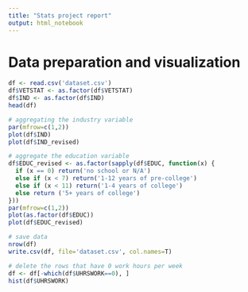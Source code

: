 ```yaml
---
title: "Stats project report"
output: html_notebook
---
```


# Data preparation and visualization

```r
df <- read.csv('dataset.csv')
df$VETSTAT <- as.factor(df$VETSTAT)
df$IND <- as.factor(df$IND)
head(df)
```

```r
# aggregating the industry variable
par(mfrow=c(1,2))
plot(df$IND)
plot(df$IND_revised)
```

```r
# aggregate the education variable
df$EDUC_revised <- as.factor(sapply(df$EDUC, function(x) {
  if (x == 0) return('no school or N/A')
  else if (x < 7) return('1-12 years of pre-college')
  else if (x < 11) return('1-4 years of college')
  else return ('5+ years of college')
}))
par(mfrow=c(1,2))
plot(as.factor(df$EDUC))
plot(df$EDUC_revised)
```

```r
# save data
nrow(df)
write.csv(df, file='dataset.csv', col.names=T)
```
```r
# delete the rows that have 0 work hours per week
df <- df[-which(df$UHRSWORK==0), ] 
hist(df$UHRSWORK)
```

